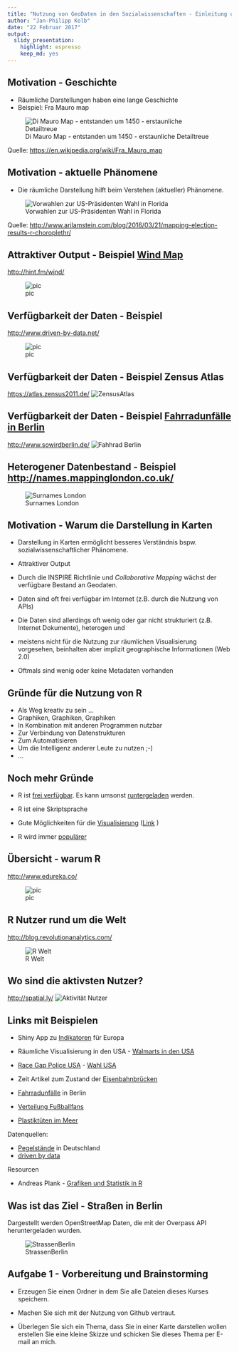```yaml
---
title: "Nutzung von GeoDaten in den Sozialwissenschaften - Einleitung und Motivation"
author: "Jan-Philipp Kolb"
date: "22 Februar 2017"
output: 
  slidy_presentation: 
    highlight: espresso
    keep_md: yes
---
```


## Motivation - Geschichte

- Räumliche Darstellungen haben eine lange Geschichte
- Beispiel: Fra Mauro map

![Di Mauro Map - entstanden um 1450 - erstaunliche Detailtreue ](https://raw.githubusercontent.com/Japhilko/GeoData/master/data/figure/FraMauroDetailedMap.jpeg.jpg)

Quelle: <https://en.wikipedia.org/wiki/Fra_Mauro_map>

## Motivation - aktuelle Phänomene

- Die räumliche Darstellung hilft beim Verstehen (aktueller)  Phänomene.

![Vorwahlen zur US-Präsidenten Wahl in Florida](figure/FloridaPresPrim.png)

Quelle: <http://www.arilamstein.com/blog/2016/03/21/mapping-election-results-r-choroplethr/>

## Attraktiver Output - Beispiel [Wind Map](http://hint.fm/wind/)

<http://hint.fm/wind/>

![pic](http://www.flowjustflow.com/wp-content/gallery/hint-fm/high-res-3600.jpg)



## Verfügbarkeit der Daten - Beispiel 

<http://www.driven-by-data.net/>

![pic](http://driven-by-data.net/images/working-women-full.png)


## Verfügbarkeit der Daten - Beispiel Zensus Atlas

<https://atlas.zensus2011.de/>
![ZensusAtlas](https://raw.githubusercontent.com/Japhilko/GeoData/master/data/figure/Zensus_Mannheim2.png)


## Verfügbarkeit der Daten - Beispiel [Fahrradunfälle in Berlin](http://michael-hoerz.de/maps/berlin-bike/)

<http://www.sowirdberlin.de/>
![Fahhrad Berlin](https://asset0.torial.com/system/portfolio_item_images/production/2014/07/21/m5we1vmq6_preview_image_9678.jpg)



## Heterogener Datenbestand - Beispiel <http://names.mappinglondon.co.uk/>

![Surnames London](http://mappinglondon.co.uk/wp-content/uploads/2011/11/surnames1.png)


## Motivation - Warum die Darstellung in Karten

- Darstellung in Karten ermöglicht besseres Verständnis bspw. sozialwissenschaftlicher Phänomene.

- Attraktiver Output

- Durch die INSPIRE Richtlinie und *Collaborative Mapping* wächst der verfügbare Bestand an Geodaten.

- Daten sind oft frei verfügbar im Internet (z.B. durch die Nutzung von APIs)
- Die Daten sind allerdings oft wenig oder gar nicht strukturiert (z.B. Internet Dokumente), heterogen und
- meistens nicht für die Nutzung zur räumlichen Visualisierung vorgesehen, beinhalten aber implizit  geographische Informationen (Web 2.0)
- Oftmals sind wenig oder keine Metadaten vorhanden

## Gründe für die Nutzung von R

- Als Weg kreativ zu sein ...
- Graphiken, Graphiken, Graphiken
- In Kombination mit anderen Programmen nutzbar
- Zur Verbindung von Datenstrukturen
- Zum Automatisieren
- Um die Intelligenz anderer Leute zu nutzen ;-)
- ...


## Noch mehr Gründe

- R ist [frei verfügbar](http://www.inside-r.org/why-use-r). Es kann umsonst [runtergeladen](http://mirrors.softliste.de/cran/) werden.

- R ist eine Skriptsprache 
- Gute Möglichkeiten für die [Visualisierung](http://research.stowers-institute.org/efg/R/) ([Link](http://www.sr.bham.ac.uk/~ajrs/R/r-gallery.html) )

- R wird immer [populärer](https://twitter.com/josiahjdavis/status/559778930476220418)

## Übersicht - warum R

<http://www.edureka.co/>

![pic](http://d287f0h5fel5hu.cloudfront.net/blog/wp-content/uploads/2013/06/bar-learn-r-img11.png)

## R Nutzer rund um die Welt

<http://blog.revolutionanalytics.com/>

![R Welt](http://revolution-computing.typepad.com/.a/6a010534b1db25970b0191035099d8970c-pi)

## Wo sind die aktivsten Nutzer?

<http://spatial.ly/>
![Aktivität Nutzer](http://spatial.ly/wp-content/uploads/2013/06/r_activity.png)


## Links mit Beispielen

- Shiny App zu [Indikatoren](https://japhilko.shinyapps.io/Choropleths/) für Europa

- Räumliche Visualisierung in den USA - [Walmarts in den USA](https://rpubs.com/Radcliffe/walmart)
- [Race Gap Police USA](http://www.nytimes.com/interactive/2014/09/03/us/the-race-gap-in-americas-police-departments.html?_r=0) - [Wahl USA](http://fivethirtyeight.com/)

- Zeit Artikel zum Zustand der [Eisenbahnbrücken](http://detektor.fm/digital/datenjournalismus-interaktive-karte-zeigt-marode-deutsche-bahn-bruecken) 

- [Fahrradunfälle](http://michael-hoerz.de/maps/berlin-bike/) in Berlin

- [Verteilung Fußballfans](http://interaktiv.morgenpost.de/beta-fussballkarte/#7/51.258/10.756)

- [Plastiktüten im Meer](http://news.nationalgeographic.com/news/2014/07/140715-ocean-plastic-debris-trash-pacific-garbage-patch/)


Datenquellen: 

- [Pegelstände](https://www.pegelonline.wsv.de/gast/start) in Deutschland
- [driven by data](http://driven-by-data.net/)

Resourcen

- Andreas Plank - [Grafiken und Statistik in R](http://www.chironomidaeproject.com/fileadmin/downloads/Formeln_in_R.pdf)

## Was ist das Ziel - Straßen in Berlin

Dargestellt werden OpenStreetMap Daten, die mit der Overpass API heruntergeladen wurden.

![StrassenBerlin](https://raw.githubusercontent.com/Japhilko/GeoData/master/data/figure/streets_Berlin2.png)


## Aufgabe 1 - Vorbereitung und Brainstorming

-   Erzeugen Sie einen Ordner in dem Sie alle Dateien dieses
    Kurses speichern.

-   Machen Sie sich mit der Nutzung von Github vertraut.

-   Überlegen Sie sich ein Thema, dass Sie in einer Karte darstellen
    wollen erstellen Sie eine kleine Skizze und schicken Sie dieses
    Thema per E-mail an mich.
